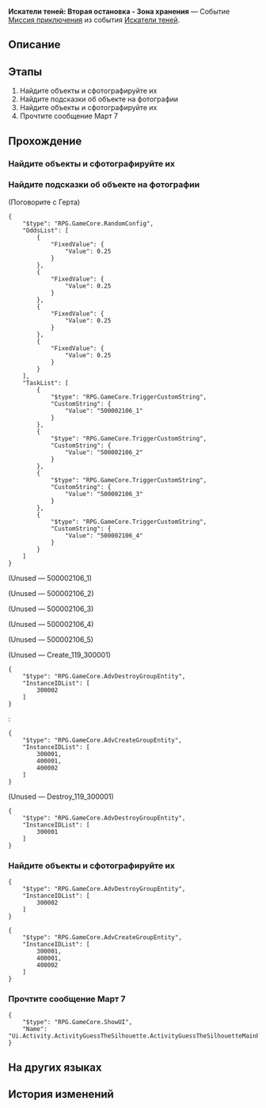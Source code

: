 {{Дополнить|Диалоги.}}
{{Миссия Инфобокс
|id              = 8002102
|Название        = 
|Изображение     = Миссия Освоения Искатели теней Вторая остановка - Зона хранения.png
|Тип             = Миссия приключения
|События         = Искатели теней
|Глава           = 
|Условия         = 
* Достигните [[Уровень Освоения|Уровня Освоения]] 21
* Завершена [[Миссия приключения]] ''[[Искатели теней: Первая остановка - Главная контрольная зона]]''
|Персонажи       = Герта; Первопроходец
|СтартЛокация    = Зона хранения
|Мир             = Космическая станция «Герта»
|Локации         = Зона хранения
|Предыдущая      = Искатели теней: Первая остановка - Главная контрольная зона
|Следующая       = Искатели теней: Третья остановка - Зона поддержки
|Награды         = Звёздный нефрит*70; Очищенный эфир*4; Arrow of the Demon Slayer*3; Кредиты*40 000
}}
'''Искатели теней: Вторая остановка - Зона хранения''' — Событие [[Миссия приключения]] из события [[Искатели теней]].

==Описание==
{{Описание|<!--официальное описание из Перекрёстка судеб-->}}

==Этапы==
# Найдите объекты и сфотографируйте их
# Найдите подсказки об объекте на фотографии
# Найдите объекты и сфотографируйте их
# Прочтите сообщение Март 7

==Прохождение==
{{Дополнить}}


===Найдите объекты и сфотографируйте их===
{{Описание миссии|локация=Зона хранения|Затемнённый объект на фотографии кажется знакомым. Наверняка это что-то из Зоны хранения...}}
{{Диалог Начало}}
{{Диалог Конец}}

===Найдите подсказки об объекте на фотографии===
{{Диалог Начало}}


;(Поговорите с Герта)
<pre>{
	"$type": "RPG.GameCore.RandomConfig",
	"OddsList": [
		{
			"FixedValue": {
				"Value": 0.25
			}
		},
		{
			"FixedValue": {
				"Value": 0.25
			}
		},
		{
			"FixedValue": {
				"Value": 0.25
			}
		},
		{
			"FixedValue": {
				"Value": 0.25
			}
		}
	],
	"TaskList": [
		{
			"$type": "RPG.GameCore.TriggerCustomString",
			"CustomString": {
				"Value": "500002106_1"
			}
		},
		{
			"$type": "RPG.GameCore.TriggerCustomString",
			"CustomString": {
				"Value": "500002106_2"
			}
		},
		{
			"$type": "RPG.GameCore.TriggerCustomString",
			"CustomString": {
				"Value": "500002106_3"
			}
		},
		{
			"$type": "RPG.GameCore.TriggerCustomString",
			"CustomString": {
				"Value": "500002106_4"
			}
		}
	]
}</pre>
;(Unused &mdash; 500002106_1)
<!--Unknown TalkSentence: 500012161-->

;(Unused &mdash; 500002106_2)
<!--Unknown TalkSentence: 500012162-->

;(Unused &mdash; 500002106_3)
<!--Unknown TalkSentence: 500012165-->

;(Unused &mdash; 500002106_4)
<!--Unknown TalkSentence: 500012166-->

;(Unused &mdash; 500002106_5)
<!--Unknown TalkSentence: 500012163-->
:<!--Unknown TalkSentence: 500012164-->

;(Unused &mdash; Create_119_300001)
<pre>{
	"$type": "RPG.GameCore.AdvDestroyGroupEntity",
	"InstanceIDList": [
		300002
	]
}</pre>
:<pre>{
	"$type": "RPG.GameCore.AdvCreateGroupEntity",
	"InstanceIDList": [
		300001,
		400001,
		400002
	]
}</pre>

;(Unused &mdash; Destroy_119_300001)
<pre>{
	"$type": "RPG.GameCore.AdvDestroyGroupEntity",
	"InstanceIDList": [
		300001
	]
}</pre>
{{Диалог Конец}}

===Найдите объекты и сфотографируйте их===
{{Диалог Начало}}
<pre>{
	"$type": "RPG.GameCore.AdvDestroyGroupEntity",
	"InstanceIDList": [
		300002
	]
}</pre>
<pre>{
	"$type": "RPG.GameCore.AdvCreateGroupEntity",
	"InstanceIDList": [
		300001,
		400001,
		400002
	]
}</pre>
{{Диалог Конец}}

===Прочтите сообщение Март 7===
{{Диалог Начало}}
<pre>{
	"$type": "RPG.GameCore.ShowUI",
	"Name": "Ui.Activity.ActivityGuessTheSilhouette.ActivityGuessTheSilhouetteMainPage"
}</pre>
{{Диалог Конец}}

==На других языках==
{{На других языках
|en   = Stellar Shadowseeker: 2nd Stop, Storage Zone
|zhs  = 星旅寻影•第二站•收容舱段
|zht  = 星旅尋影•第二站•收容艙段
|ja   = 星々の影を探して・2駅目・収容部分
|ko   = 그림자를 찾는 별의 여정•두 번째 역•보관 캐빈
|es   = Fotografías estelares, 2.ª parada: zona de almacenamiento
|fr   = Sur la piste des ombres des étoiles&nbsp;: 2e arrêt, Zone de stockage
|ru   = Искатели теней: Вторая остановка - Зона хранения
|th   = ท่องดาราเฟ้นเงา: สถานีที่ 2 - Storage Zone
|vi   = Tìm Ảnh Hành Trình Sao: Trạm Thứ 2, Khoang Thu Dung
|de   = Stellarer Schattensucher: Zweiter Halt – Lagerzone
|id   = Penjelajah Bayangan Bintang: Perhentian 2 - Storage Zone
|pt   = Sombrio Estelar: 2ª Parada, Zona de Armazenamento
}}

==История изменений==
{{История изменений|2.7}}
